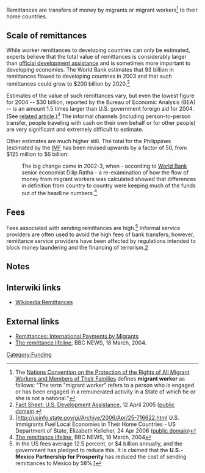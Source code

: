 Remittances are transfers of money by migrants or migrant workers<ref>The [http://www.un.org/documents/ga/res/45/a45r158.htm|title=United Nations Convention on the Protection of the Rights of All Migrant Workers and Members of Their Families] defines '''migrant worker''' as follows: "The term "migrant worker" refers to a person who is engaged or has been engaged in a remunerated activity in a State of which he or she is not a national."</ref> to their home countries.

==Scale of remittances==
While worker remittances to developing countries can only be estimated, experts believe that the total value of remittances is considerably larger than [[official development assistance]] and is sometimes more important to developing economies. The World Bank estimates that 93 billion in remittances flowed to developing countries in 2003 and that such remittances could grow to $200 billion by 2020.<ref>[http://www.america.gov/st/washfile-english/2005/April/200504121810021CJsamohT0.2303888.html Fact Sheet: U.S. Development Assistance], 12 April 2005 ([[public domain]].</ref>

Estimates of the value of such remittances vary, but even the lowest figure for 2004 -- $30 billion, reported by the Bureau of Economic Analysis (BEA) -- is an amount 1.5 times larger than U.S. government foreign aid for 2004. (See [http://usinfo.state.gov/ei/Archive/2006/Apr/11-160471.html related article].)<ref>[http://usinfo.state.gov/gi/Archive/2006/Apr/25-716622.html U.S. Immigrants Fuel Local Economies in Their Home Countries - US Department of State, Elizabeth Kelleher, 24 Apr 2006 ([[public domain]])</ref> The informal channels (including person-to-person transfer, people traveling with cash on their own behalf or for other people) are very significant and extremely difficult to estimate. 

Other estimates are much higher still. The total for the Philippines (estimated by the [[IMF]] has been revised upwards by a factor of 50, from $125 million to $6 billion:

:The big change came in 2002-3, when - according to [[World Bank]] senior economist Dilip Ratha - a re-examination of how the flow of money from migrant workers was calculated showed that differences in definition from country to country were keeping much of the funds out of the headline numbers.<ref>[http://news.bbc.co.uk/1/hi/business/3516390.stm The remittance lifeline], BBC NEWS, 18 March, 2004</ref>

==Fees==
Fees associated with sending remittances are high.<ref>In the US fees average 12.5 percent, or $4 billion annually, and the government has pledged to reduce this. It is claimed that the '''U.S.-Mexico Partnership for Prosperity''' has reduced the cost of sending remittances to Mexico by 58%.[http://www.whitehouse.gov/news/releases/2004/01/20040113-7.html]</ref> Informal service providers are often used to avoid the high fees of bank transfers; however, remittance service providers have been affected by regulations intended to block money laundering and the financing of terrorism.[http://www.america.gov/st/washfile-english/2006/October/200610301144461xeneerg0.6955225.html]

==Notes==
<small><references/></small>

== Interwiki links ==

* [[Wikipedia:Remittances]]

== External links ==

* [http://www.cbo.gov/ftpdoc.cfm?index=6366&type=1 Remittances: International Payments by Migrants]{{pdf port request}}
* [http://news.bbc.co.uk/1/hi/business/3516390.stm The remittance lifeline], BBC NEWS, 18 March, 2004.

{{stub}}
[[Category:Funding]]